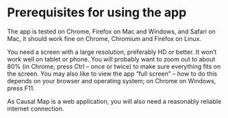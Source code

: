 # Prerequisites for using the app

The app is tested on Chrome, Firefox on Mac and Windows, and Safari on Mac, it should work fine on Chrome, Chromium and Firefox on Linux. 

You need a screen with a large resolution, preferably HD or better. It won’t work well on tablet or phone. You will probably want to zoom out to about 80% (in Chrome, press Ctrl – once or twice) to make sure everything fits on the screen. You may also like to view the app "full screen" – how to do this depends on your browser and operating system; on Chrome on Windows, press F11.

As Causal Map is a web application, you will also need a reasonably reliable internet connection. 

